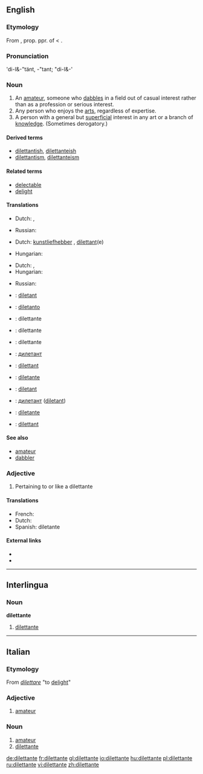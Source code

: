 ==English==

===Etymology===
From {{etyl|it}} {{term|lang=it|dilettante}}, prop. ppr. of {{term|dilettare||to delight}} < {{etyl|la}} {{term|delectare||to delight}}.

===Pronunciation===
'di-l&-"tänt, -"tant; "di-l&-'

===Noun===
{{en-noun|pl2=dilettanti}}

# An [[amateur]], someone who [[dabble]]s in a field out of casual interest rather than as a profession or serious interest.
# Any person who enjoys the [[arts]], regardless of expertise.
# A person with a general but [[superficial]] interest in any art or a branch of [[knowledge]]. (Sometimes derogatory.)

====Derived terms====
* [[dilettantish]], [[dilettanteish]]
* [[dilettantism]], [[dilettanteism]]

====Related terms====
* [[delectable]]
* [[delight]]

====Translations====
{{trans-top|amateur}}
* Dutch: {{t-|nl|liefhebber|m}}, {{t+|nl|amateur|m}}
{{trans-mid}}
* Russian: {{t|ru|дилетант|m|tr=dil'etánt|sc=Cyrl}}
{{trans-bottom}}

{{trans-top|person who enjoys the arts, regardless of expertise}}
* Dutch: [[kunstliefhebber]] {{m}}, [[dilettant]](e)
{{trans-mid}}
* Hungarian: {{t|hu|műkedvelő}}
{{trans-bottom}}

{{trans-top|person with a general but superficial interest}}
* Dutch: {{t-|nl|liefhebber|m}}, {{t+|nl|amateur|m}}
* Hungarian: {{t|hu|dilettáns}}
{{trans-mid}}
* Russian: {{t|ru|дилетант|m|tr=dil'etánt|sc=Cyrl}}
{{trans-bottom}}

{{checktrans-top}}
* {{ttbc|Catalan}}: [[diletant]]
* {{ttbc|Esperanto}}: [[diletanto]]
* {{ttbc|French}}: dilettante {{m|f}}
* {{ttbc|Interlingua}}: dilettante
* {{ttbc|Italian}}: dilettante {{m|f}}
* {{ttbc|Macedonian}}: [[дилетант]] {{m}}
{{checktrans-mid}}
* {{ttbc|Norwegian}}: [[dilettant]]
* {{ttbc|Portuguese}}: [[diletante]] {{m|f}}
* {{ttbc|Romanian}}: [[diletant]] {{m}}
* {{ttbc|Serbian}}: [[дилетант]] ([[diletant]]) {{m}}
* {{ttbc|Spanish}}: [[diletante]] {{m|f}}
* {{ttbc|Swedish}}: [[dilettant]] {{c}}
{{checktrans-bottom}}

====See also====
* [[amateur]]
* [[dabbler]]

===Adjective===
{{en-adj}}

# Pertaining to or like a dilettante

====Translations====
* French: {{t+|fr|dilettante}}
* Dutch: {{t-|nl|dilettantisch}}
* Spanish: diletante

====External links====
* {{R:Webster 1913}}
* {{R:Century 1911}}

----

==Interlingua==

===Noun===
'''dilettante'''

# [[#English|dilettante]]

----

==Italian==

===Etymology===
From ''[[dilettare]]'' "to [[delight]]"

===Adjective===
{{it-adj|dilettant|e|i}}

# [[amateur]]

===Noun===
{{it-noun|dilettant|mf|e|i}}

# [[amateur]]
# [[#English|dilettante]]

[[de:dilettante]]
[[fr:dilettante]]
[[gl:dilettante]]
[[io:dilettante]]
[[hu:dilettante]]
[[pl:dilettante]]
[[ru:dilettante]]
[[vi:dilettante]]
[[zh:dilettante]]